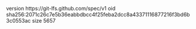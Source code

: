 version https://git-lfs.github.com/spec/v1
oid sha256:2071c26c7e5b36eabbdbcc4f25feba2dcc8a43371116877216f3bd6b3c0553ac
size 5657
